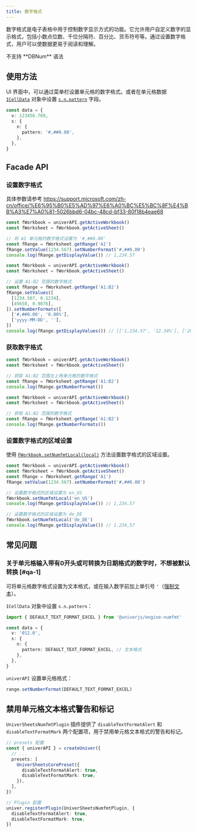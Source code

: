 ```yaml
---
title: 数字格式
---
```


数字格式是电子表格中用于控制数字显示方式的功能。它允许用户自定义数字的显示格式，包括小数点位数、千位分隔符、百分比、货币符号等。通过设置数字格式，用户可以使数据更易于阅读和理解。

<Callout type="warning" emoji="🚨">
  不支持 **DBNum** 语法
</Callout>

## 使用方法

UI 界面中，可以通过菜单栏设置单元格的数字格式。或者在单元格数据 [`ICellData`](/zh-CN/guides/sheets/getting-started/cell-data) 对象中设置 [`s.n.pattern`](/zh-CN/guides/sheets/getting-started/cell-data#number-format) 字段。

```typescript
const data = {
  v: 123456.789,
  s: {
    n: {
      pattern: '#,##0.00',
    },
  },
}
```

## Facade API

### 设置数字格式

具体参数请参考 https://support.microsoft.com/zh-cn/office/%E6%95%B0%E5%AD%97%E6%A0%BC%E5%BC%8F%E4%BB%A3%E7%A0%81-5026bbd6-04bc-48cd-bf33-80f18b4eae68

```typescript
const fWorkbook = univerAPI.getActiveWorkbook()
const fWorksheet = fWorkbook.getActiveSheet()

// 将 A1 单元格的数字格式设置为 '#,##0.00'
const fRange = fWorksheet.getRange('A1')
fRange.setValue(1234.567).setNumberFormat('#,##0.00')
console.log(fRange.getDisplayValue()) // 1,234.57
```

```typescript
const fWorkbook = univerAPI.getActiveWorkbook()
const fWorksheet = fWorkbook.getActiveSheet()

// 设置 A1:B2 范围的数字格式
const fRange = fWorksheet.getRange('A1:B2')
fRange.setValues([
  [1234.567, 0.1234],
  [45658, 0.9876],
]).setNumberFormats([
  ['#,##0.00', '0.00%'],
  ['yyyy-MM-DD', ''],
])
console.log(fRange.getDisplayValues()) // [['1,234.57', '12.34%'], ['2025-01-01', 0.9876]]
```

### 获取数字格式

```typescript
const fWorkbook = univerAPI.getActiveWorkbook()
const fWorksheet = fWorkbook.getActiveSheet()

// 获取 A1:B2 范围左上角单元格的数字格式
const fRange = fWorksheet.getRange('A1:B2')
console.log(fRange.getNumberFormat())
```

```typescript
const fWorkbook = univerAPI.getActiveWorkbook()
const fWorksheet = fWorkbook.getActiveSheet()

// 获取 A1:B2 范围的数字格式
const fRange = fWorksheet.getRange('A1:B2')
console.log(fRange.getNumberFormats())
```

### 设置数字格式的区域设置

使用 [`FWorkbook.setNumfmtLocal(local)`](https://reference.univer.ai/zh-CN/classes/FWorkbook#setnumfmtlocal) 方法设置数字格式的区域设置。

```typescript
const fWorkbook = univerAPI.getActiveWorkbook()
const fWorksheet = fWorkbook.getActiveSheet()
const fRange = fWorksheet.getRange('A1')
fRange.setValue(1234.567).setNumberFormat('#,##0.00')

// 设置数字格式的区域设置为 en_US
fWorkbook.setNumfmtLocal('en_US')
console.log(fRange.getDisplayValue()) // 1,234.57

// 设置数字格式的区域设置为 de_DE
fWorkbook.setNumfmtLocal('de_DE')
console.log(fRange.getDisplayValue()) // 1.234,57
```

## 常见问题

### 关于单元格输入带有0开头或可转换为日期格式的数字时，不想被默认转换 [#qa-1]

可将单元格数字格式设置为文本格式，或在输入数字前加上单引号 `'`（[强制文本](/zh-CN/guides/sheets/getting-started/cell-data#cell-type)）。

`ICellData` 对象中设置 `s.n.pattern`：

```typescript
import { DEFAULT_TEXT_FORMAT_EXCEL } from '@univerjs/engine-numfmt'

const data = {
  v: '012.0',
  s: {
    n: {
      pattern: DEFAULT_TEXT_FORMAT_EXCEL, // 文本格式
    },
  },
}
```

`univerAPI` 设置单元格格式：

```typescript
range.setNumberFormat(DEFAULT_TEXT_FORMAT_EXCEL)
```

## 禁用单元格文本格式警告和标记

`UniverSheetsNumfmtPlugin` 插件提供了 `disableTextFormatAlert` 和 `disableTextFormatMark` 两个配置项，用于禁用单元格文本格式的警告和标记。

```typescript
// presets 配置
const { univerAPI } = createUniver({
  // ...
  presets: [
    UniverSheetsCorePreset({
      disableTextFormatAlert: true,
      disableTextFormatMark: true,
    }),
  ],
})
```

```typescript
// Plugin 配置
univer.registerPlugin(UniverSheetsNumfmtPlugin, {
  disableTextFormatAlert: true,
  disableTextFormatMark: true,
})
```
